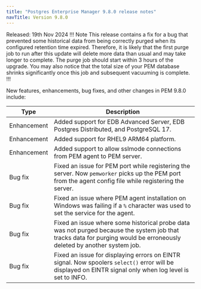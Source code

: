 ```yaml
---
title: "Postgres Enterprise Manager 9.8.0 release notes"
navTitle: Version 9.8.0
---
```


Released: 19th Nov 2024
!!! Note
This release contains a fix for a bug that prevented some historical data from being correctly purged when its configured retention time expired.
Therefore, it is likely that the first purge job to run after this update will delete more data than usual and may take longer to complete. 
The purge job should start within 3 hours of the upgrade.
You may also notice that the total size of your PEM database shrinks significantly once this job and subsequent vacuuming is complete.
!!!

New features, enhancements, bug fixes, and other changes in PEM 9.8.0 include:

| Type         | Description                                                                                                                                               |
|--------------|-----------------------------------------------------------------------------------------------------------------------------------------------------------|
| Enhancement  | Added support for EDB Advanced Server, EDB Postgres Distributed, and PostgreSQL 17.                                                                       |
| Enhancement  | Added support for RHEL9 ARM64 platform.                                                                                                                   |
| Enhancement  | Added support to allow sslmode connections from PEM agent to PEM server.                                                                                  |
| Bug&nbsp;fix | Fixed an issue for PEM port while registering the server. Now `pemworker` picks up the PEM port from the agent config file while registering the server.  |
| Bug&nbsp;fix | Fixed an issue where PEM agent installation on Windows was failing if a `%` character was used to set the service for the agent.                          |
| Bug&nbsp;fix | Fixed an issue where some historical probe data was not purged because the system job that tracks data for purging would be erroneously deleted by another system job.                                                                                         |
| Bug&nbsp;fix | Fixed an issue for displaying errors on EINTR signal. Now spoolers `select()` error will be displayed on EINTR signal only when log level is set to INFO. |

